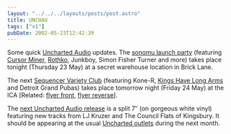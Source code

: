 ```yaml
---
layout: "../../../layouts/posts/post.astro"
title: UNCHAU
tags: ["v1"]
pubDate: 2002-05-23T12:42:39
---
```


Some quick [Uncharted Audio][1] updates. The [sonomu launch party][2] (featuring [Cursor Miner][3], [Rothko][4], Junkboy, Simon Fisher Turner and more) takes place tonight (Thursday 23 May) at a secret warehouse location in Brick Lane.

The next [Sequencer Variety Club][5] (featuring Kone-R, [Kings Have Long Arms][6] and Detroit Grand Pubas) takes place tomorrow night (Friday 24 May) at the ICA [Related: [flyer front][7], [flyer reverse][8]].

The [next Uncharted Audio release][9] is a split 7&#8243; (on gorgeous white vinyl) featuring new tracks from LJ Kruzer and The Council Flats of Kingsbury. It should be appearing at the usual [Uncharted outlets][10] during the next month.

[1]: http://www.unchartedaudio.com/ "Uncharted Audio"
[2]: http://party.sonomu.net/ "sonomu's big launch party - will be special"
[3]: http://www.cursorminer.com/ "official Cursor Miner website"
[4]: http://www.rothkomusic.co.uk/ "official Rothko website"
[5]: http://www.ica.org.uk/index.cfm?articleid=4522 "Sequencer Variety Club at the ICA"
[6]: http://www.kingshavelongarms.co.uk "Kings Have Long Arms"
[7]: http://www.unchartedaudio.com/news/archive/svc_24_may_1.jpg "Front of Sequencer Variety Club flyer"
[8]: http://www.unchartedaudio.com/news/archive/svc_24_may_2.jpg "Reverse of Sequencer Variety Club flyer"
[9]: http://www.unchartedaudio.com/releases/unch003/ "UNCH003: LJ Kruzer and The Council Flats of Kingsbury"
[10]: http://www.unchartedaudio.com/links/
